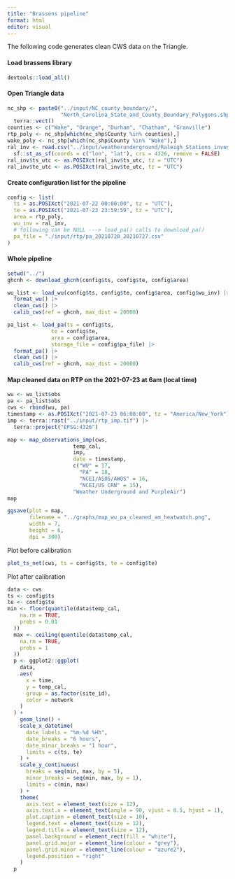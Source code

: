 ```yaml
---
title: "Brassens pipeline"
format: html
editor: visual
---
```



The following code generates clean CWS data on the Triangle.

#### Load brassens library

```r
devtools::load_all()
```

#### Open Triangle data

```r
nc_shp <- paste0("../input/NC_county_boundary/",
                 "North_Carolina_State_and_County_Boundary_Polygons.shp") |>
  terra::vect()
counties <- c("Wake", "Orange", "Durham", "Chatham", "Granville")
rtp_poly <- nc_shp[which(nc_shp$County %in% counties),] 
wake_poly <- nc_shp[which(nc_shp$County %in% "Wake"),] 
ral_inv <- read.csv("../input/weatherunderground/Raleigh_Stations_inventory.csv") |>
  sf::st_as_sf(coords = c("lon", "lat"), crs = 4326, remove = FALSE) 
ral_inv$ts_utc <- as.POSIXct(ral_inv$ts_utc, tz = "UTC")
ral_inv$te_utc <- as.POSIXct(ral_inv$te_utc, tz = "UTC")
```

#### Create configuration list for the pipeline

```r
config <- list(
  ts = as.POSIXct("2021-07-22 00:00:00", tz = "UTC"),
  te = as.POSIXct("2021-07-23 23:59:59", tz = "UTC"),
  area = rtp_poly,
  wu_inv = ral_inv,
  # following can be NULL ---> load_pa() calls to download_pa()
  pa_file = "./input/rtp/pa_20210720_20210727.csv"
)
```

#### Whole pipeline


```r
setwd("../")
ghcnh <- download_ghcnh(config$ts, config$te, config$area)

wu_list <- load_wu(config$ts, config$te, config$area, config$wu_inv) |>
  format_wu() |>
  clean_cws() |>
  calib_cws(ref = ghcnh, max_dist = 20000) 

pa_list <- load_pa(ts = config$ts,
              te = config$te,
              area = config$area,
              storage_file = config$pa_file) |>
  format_pa() |>
  clean_cws() |>
  calib_cws(ref = ghcnh, max_dist = 20000)
```

#### Map cleaned data on RTP on the 2021-07-23 at 6am (local time)

```r
wu <- wu_list$obs
pa <- pa_list$obs 
cws <- rbind(wu, pa)
timestamp <- as.POSIXct("2021-07-23 06:00:00", tz = "America/New_York")
imp <- terra::rast("../input/rtp_imp.tif") |>
  terra::project("EPSG:4326")
```

```r
map <- map_observations_imp(cws,
                     temp_cal,
                     imp,
                     date = timestamp,
                     c("WU" = 17,
                       "PA" = 18,
                       "NCEI/ASOS/AWOS" = 16,
                       "NCEI/US CRN" = 15),
                     "Weather Underground and PurpleAir")
map
```
```r
ggsave(plot = map,
       filename = "../graphs/map_wu_pa_cleaned_am_heatwatch.png",
       width = 7,
       height = 6,
       dpi = 300)
```

Plot before calibration

```r
plot_ts_net(cws, ts = config$ts, te = config$te)
```
Plot after calibration


```r
data <- cws
ts <- config$ts
te <- config$te
min <- floor(quantile(data$temp_cal,
    na.rm = TRUE,
    probs = 0.01
  ))
  max <- ceiling(quantile(data$temp_cal,
    na.rm = TRUE,
    probs = 1
  ))
  p <- ggplot2::ggplot(
    data,
    aes(
      x = time,
      y = temp_cal,
      group = as.factor(site_id),
      color = network
    )
  ) +
    geom_line() +
    scale_x_datetime(
      date_labels = "%m-%d %Hh",
      date_breaks = "6 hours",
      date_minor_breaks = "1 hour",
      limits = c(ts, te)
    ) +
    scale_y_continuous(
      breaks = seq(min, max, by = 5),
      minor_breaks = seq(min, max, by = 1),
      limits = c(min, max)
    ) +
    theme(
      axis.text = element_text(size = 12),
      axis.text.x = element_text(angle = 90, vjust = 0.5, hjust = 1),
      plot.caption = element_text(size = 10),
      legend.text = element_text(size = 12),
      legend.title = element_text(size = 12),
      panel.background = element_rect(fill = "white"),
      panel.grid.major = element_line(colour = "grey"),
      panel.grid.minor = element_line(colour = "azure2"),
      legend.position = "right"
    )
  p
```

